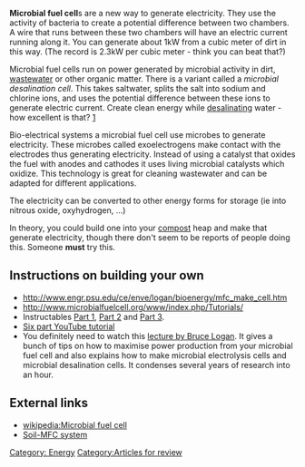 

'''Microbial fuel cell'''s are a new way to generate electricity. They use the activity of bacteria to create a potential difference between two chambers. A wire that runs between these two chambers will have an electric current running along it. You can generate about 1kW from a cubic meter of dirt in this way. (The record is 2.3kW per cubic meter - think you can beat that?)

Microbial fuel cells run on power generated by microbial activity in dirt, [[wastewater]] or other organic matter. There is a variant called a ''microbial desalination cell''. This takes saltwater, splits the salt into sodium and chlorine ions, and uses the potential difference between these ions to generate electric current. Create clean energy while [[desalination|desalinating]] water - how excellent is that? [http://www.gizmag.com/three-chambered-microbial-desalination-cells/12527/]

Bio-electrical systems a microbial fuel cell use microbes to generate electricity. These microbes called exoelectrogens make contact with the electrodes thus generating electricity. Instead of using a catalyst that oxides the fuel with anodes and cathodes it uses living microbial catalysts which oxidize. This technology is great for cleaning wastewater and can be adapted for different applications. 

The electricity can be converted to other energy forms for storage (ie into nitrous oxide, oxyhydrogen, ...)

In theory, you could build one into your [[compost]] heap and make that generate electricity, though there don't seem to be reports of people doing this. Someone '''must''' try this.

==Instructions on building your own==
* http://www.engr.psu.edu/ce/enve/logan/bioenergy/mfc_make_cell.htm
* http://www.microbialfuelcell.org/www/index.php/Tutorials/
* Instructables [http://www.instructables.com/id/Simple-Algae-Home-CO2-Scrubber-Part-III-An-Algae/ Part 1], [http://www.instructables.com/id/Make-a-Microbial-Fuel-Cell-MFC-Part-II/ Part 2] and [http://www.instructables.com/id/Make-a-Microbial-Fuel-Cell-MFC-Part-III/ Part 3].
* [http://www.youtube.com/user/MicrobialFuelCell Six part YouTube tutorial]
* You definitely need to watch this [http://techtv.mit.edu/collections/mitei/videos/6081-bruce-logan-bioenergy-production-using-microbial-fuel-cell-technologies lecture by Bruce Logan]. It gives a bunch of tips on how to maximise power production from your microbial fuel cell and also explains how to make microbial electrolysis cells and microbial desalination cells. It condenses several years of research into an hour.

==External links==
* [[wikipedia:Microbial fuel cell]]
* [http://en.wikipedia.org/wiki/File:SoilMFC.png Soil-MFC system]

[[Category: Energy]]
[[Category:Articles for review]]